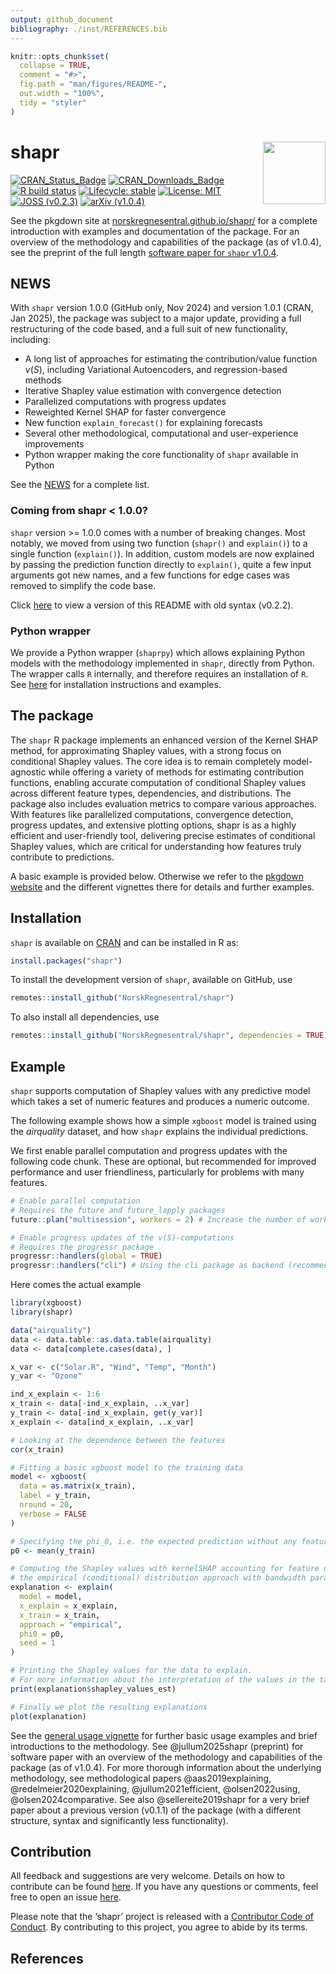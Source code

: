 ```yaml
---
output: github_document
bibliography: ./inst/REFERENCES.bib
---
```


<!-- README.md is generated from README.Rmd. Please edit that file -->

```r
knitr::opts_chunk$set(
  collapse = TRUE,
  comment = "#>",
  fig.path = "man/figures/README-",
  out.width = "100%",
  tidy = "styler"
)
```

# shapr <img src="man/figures/nrlogo_new.jpg" align="right" height="100"/>

<!-- badges: start -->
[![CRAN_Status_Badge](https://www.r-pkg.org/badges/version-last-release/shapr)](https://cran.r-project.org/package=shapr)
[![CRAN_Downloads_Badge](https://cranlogs.r-pkg.org/badges/grand-total/shapr)](https://cran.r-project.org/package=shapr)
[![R build status](https://github.com/NorskRegnesentral/shapr/workflows/R-CMD-check/badge.svg)](https://github.com/NorskRegnesentral/shapr/actions?query=workflow%3AR-CMD-check)
[![Lifecycle: stable](https://img.shields.io/badge/lifecycle-stable-brightgreen.svg)](https://lifecycle.r-lib.org/articles/stages.html)
[![License: MIT](https://img.shields.io/badge/License-MIT-yellow.svg)](https://opensource.org/license/mit)
[![JOSS (v0.2.3)](https://img.shields.io/badge/JOSS (v0.2.3)-10.21105/joss.02027-brightgreen.svg)](https://doi.org/10.21105/joss.02027)
[![arXiv (v1.0.4)](https://img.shields.io/badge/arXiv (v1.0.4)-2504.01842-b31b1b.svg)](https://arxiv.org/abs/2504.01842)
<!-- badges: end -->

See the pkgdown site at [norskregnesentral.github.io/shapr/](https://norskregnesentral.github.io/shapr/)
for a complete introduction with examples and documentation of the package.
For an overview of the methodology and capabilities of the package (as of v1.0.4), see the preprint of the
full length [software paper for `shapr` v1.0.4](https://arxiv.org/abs/2504.01842).





## NEWS

With `shapr` version 1.0.0 (GitHub only, Nov 2024) and version 1.0.1 (CRAN, Jan 2025),
the package was subject to a major update, providing a full restructuring of the code based, and 
a full suit of new functionality, including:

* A long list of approaches for estimating the contribution/value function $v(S)$, including Variational Autoencoders,
and regression-based methods
* Iterative Shapley value estimation with convergence detection
* Parallelized computations with progress updates
* Reweighted Kernel SHAP for faster convergence
* New function `explain_forecast()` for explaining forecasts
* Several other methodological, computational and user-experience improvements
* Python wrapper making the core functionality of `shapr` available in Python

See the [NEWS](https://github.com/NorskRegnesentral/shapr/blob/master/NEWS.md) for a complete list.

### Coming from shapr < 1.0.0?
`shapr` version >= 1.0.0 comes with a number of breaking changes. 
Most notably, we moved from using two function (`shapr()` and `explain()`) to 
a single function (`explain()`). 
In addition, custom models are now explained by passing the prediction function directly to `explain()`, 
quite a few input arguments got new names, and a few functions for edge cases was removed to simplify the code base. 

Click [here](https://github.com/NorskRegnesentral/shapr/blob/cranversion_0.2.2/README.md) to view a version of this 
README with old syntax (v0.2.2).

### Python wrapper

We provide a Python wrapper (`shaprpy`) which allows explaining Python models with the methodology 
implemented in `shapr`, directly from Python. 
The wrapper calls `R` internally, and therefore requires an installation of `R`. 
See [here](https://norskregnesentral.github.io/shapr/shaprpy.html) for installation instructions and examples.


## The package

The `shapr` R package implements an enhanced version of the Kernel SHAP method, for approximating Shapley values, 
with a strong focus on conditional Shapley values. 
The core idea is to remain completely model-agnostic while offering a variety of methods for estimating contribution 
functions, enabling accurate computation of conditional Shapley values across different feature types, dependencies, 
and distributions. 
The package also includes evaluation metrics to compare various approaches. 
With features like parallelized computations, convergence detection, progress updates, and extensive plotting options, 
shapr is as a highly efficient and user-friendly tool, delivering precise estimates of conditional Shapley values, 
which are critical for understanding how features truly contribute to predictions.

A basic example is provided below. 
Otherwise we refer to the [pkgdown website](https://norskregnesentral.github.io/shapr/) and the different vignettes 
there for details and further examples.


## Installation

`shapr` is available on [CRAN](https://cran.r-project.org/package=shapr) and can be installed in R as:

```r
install.packages("shapr")
```

To install the development version of `shapr`, available on GitHub, use

```r
remotes::install_github("NorskRegnesentral/shapr")
```

To also install all dependencies, use

```r
remotes::install_github("NorskRegnesentral/shapr", dependencies = TRUE)
```


## Example
`shapr` supports computation of Shapley values with any predictive model which takes a set of numeric features and 
produces a numeric outcome. 

The following example shows how a simple `xgboost` model is trained using the *airquality* dataset, and how `shapr` 
explains the individual predictions. 

We first enable parallel computation and progress updates with the following code chunk. 
These are optional, but recommended for improved performance and user friendliness, 
particularly for problems with many features.

```r
# Enable parallel computation
# Requires the future and future_lapply packages
future::plan("multisession", workers = 2) # Increase the number of workers for increased performance with many features

# Enable progress updates of the v(S)-computations
# Requires the progressr package
progressr::handlers(global = TRUE)
progressr::handlers("cli") # Using the cli package as backend (recommended for the estimates of the remaining time)
```

Here comes the actual example
```r
library(xgboost)
library(shapr)

data("airquality")
data <- data.table::as.data.table(airquality)
data <- data[complete.cases(data), ]

x_var <- c("Solar.R", "Wind", "Temp", "Month")
y_var <- "Ozone"

ind_x_explain <- 1:6
x_train <- data[-ind_x_explain, ..x_var]
y_train <- data[-ind_x_explain, get(y_var)]
x_explain <- data[ind_x_explain, ..x_var]

# Looking at the dependence between the features
cor(x_train)

# Fitting a basic xgboost model to the training data
model <- xgboost(
  data = as.matrix(x_train),
  label = y_train,
  nround = 20,
  verbose = FALSE
)

# Specifying the phi_0, i.e. the expected prediction without any features
p0 <- mean(y_train)

# Computing the Shapley values with kernelSHAP accounting for feature dependence using
# the empirical (conditional) distribution approach with bandwidth parameter sigma = 0.1 (default)
explanation <- explain(
  model = model,
  x_explain = x_explain,
  x_train = x_train,
  approach = "empirical",
  phi0 = p0,
  seed = 1
)

# Printing the Shapley values for the data to explain.
# For more information about the interpretation of the values in the table, see ?shapr::explain.
print(explanation$shapley_values_est)

# Finally we plot the resulting explanations
plot(explanation)
```

See the [general usage vignette](https://norskregnesentral.github.io/shapr/articles/general_usage.html) for further 
basic usage examples and brief introductions to the methodology. 
See @jullum2025shapr (preprint) for software paper with an overview of the methodology and capabilities of the 
package (as of v1.0.4).
For more thorough information about the underlying methodology, see methodological papers
@aas2019explaining, @redelmeier2020explaining, @jullum2021efficient, @olsen2022using, @olsen2024comparative.
See also @sellereite2019shapr for a very brief paper about a previous version (v0.1.1) of the package 
(with a different structure, syntax and significantly less functionality).

## Contribution

All feedback and suggestions are very welcome. Details on how to contribute can be found 
[here](https://norskregnesentral.github.io/shapr/CONTRIBUTING.html). If you have any questions or comments, feel
free to open an issue [here](https://github.com/NorskRegnesentral/shapr/issues). 

Please note that the 'shapr' project is released with a
[Contributor Code of Conduct](https://norskregnesentral.github.io/shapr/CODE_OF_CONDUCT.html).
By contributing to this project, you agree to abide by its terms. 

## References


